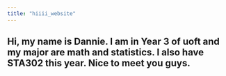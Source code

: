 ```yaml
---
title: "hiiii_website"
---
```


## Hi, my name is Dannie. I am in Year 3 of uoft and my major are math and statistics. I also have STA302 this year. Nice to meet you guys.
